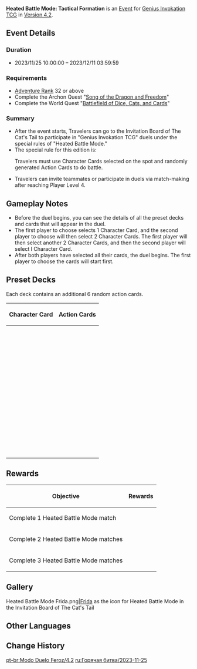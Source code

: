 {{Event
|name              = Heated Battle Mode: Tactical Formation
|image             = Heated Battle Mode 2023-11-25.png
|type              = In-Game
|group             = Heated Battle Mode
|time_known        = yes
|time_start        = 2023-11-25 10:00:00
|time_end          = 2023-12-11 03:59:59
|link              = https://www.hoyolab.com/article/23168914
}}
'''Heated Battle Mode: Tactical Formation''' is an [[Event]] for [[Genius Invokation TCG]] in [[Version 4.2]].

==Event Details==
===Duration===
* 2023/11/25 10:00:00 – 2023/12/11 03:59:59

===Requirements===
* [[Adventure Rank]] 32 or above
* Complete the Archon Quest "[[Song of the Dragon and Freedom]]"
* Complete the World Quest "[[Battlefield of Dice, Cats, and Cards]]"

===Summary===
* After the event starts, Travelers can go to the Invitation Board of The Cat's Tail to participate in "Genius Invokation TCG" duels under the special rules of "Heated Battle Mode."
* The special rule for this edition is: <section begin="special_rule" />Travelers must use Character Cards selected on the spot and randomly generated Action Cards to do battle.<section end="special_rule" />
* Travelers can invite teammates or participate in duels via match-making after reaching Player Level 4.

==Gameplay Notes== 
* Before the duel begins, you can see the details of all the preset decks and cards that will appear in the duel.
* The first player to choose selects 1 Character Card, and the second player to choose will then select 2 Character Cards. The first player will then select another 2 Character Cards, and then the second player will select I Character Card.
* After both players have selected all their cards, the duel begins. The first player to choose the cards will start first.

==Preset Decks==
Each deck contains an additional 6 random action cards. 
{| class="article-table"
!Character Card
!Action Cards
|-
|{{TCG Card|Ganyu|caption=1}}
|{{TCG Card List|Undivided Heart;Undivided Heart;Thundering Poise;Amos' Bow|caption=1}}
|-
|{{TCG Card|Diona|caption=1}}
|{{TCG Card List|Shaken, Not Purred;Shaken, Not Purred;Capricious Visage;Sacrificial Bow|caption=1}}
|-
|{{TCG Card|Kaeya|caption=1}}
|{{TCG Card List|Cold-Blooded Strike;Cold-Blooded Strike;Broken Rime's Echo;Sacrificial Sword|caption=1}}
|-
|{{TCG Card|Chongyun|caption=1}}
|{{TCG Card List|Steady Breathing;Steady Breathing;Broken Rime's Echo;Sacrificial Greatsword|caption=1}}
|-
|{{TCG Card|Kamisato Ayaka|caption=1}}
|{{TCG Card List|Kanten Senmyou Blessing;Kanten Senmyou Blessing;Broken Rime's Echo;Skyward Blade|caption=1}}
|-
|{{TCG Card|Eula|caption=1}}
|{{TCG Card List|Wellspring of War-Lust;Wellspring of War-Lust;Gambler's Earrings;White Iron Greatsword|caption=1}}
|-
|{{TCG Card|Shenhe|caption=1}}
|{{TCG Card List|Mystical Abandon;Mystical Abandon;Blizzard Strayer;White Tassel|caption=1}}
|-
|{{TCG Card|Qiqi|caption=1}}
|{{TCG Card List|Rite of Resurrection;Rite of Resurrection;Crown of Watatsumi;Aquila Favonia|caption=1}}
|-
|{{TCG Card|Fatui Cryo Cicin Mage|caption=1}}
|{{TCG Card List|Cicin's Cold Glare;Cicin's Cold Glare;Broken Rime's Echo;Thundering Poise|caption=1}}
|-
|{{TCG Card|Barbara|caption=1}}
|{{TCG Card List|Glorious Season;Glorious Season;Ornate Kabuto;Magic Guide|caption=1}}
|-
|{{TCG Card|Xingqiu|caption=1}}
|{{TCG Card List|The Scent Remained;The Scent Remained;Traveling Doctor's Handkerchief;Favonius Sword|caption=1}}
|-
|{{TCG Card|Mona|caption=1}}
|{{TCG Card List|Prophecy of Submersion;Prophecy of Submersion;Wine-Stained Tricorne;Magic Guide|caption=1}}
|-
|{{TCG Card|Tartaglia|caption=1}}
|{{TCG Card List|Abyssal Mayhem: Hydrospout;Abyssal Mayhem: Hydrospout;Thundering Poise;Skyward Harp|caption=1}}
|-
|{{TCG Card|Sangonomiya Kokomi|caption=1}}
|{{TCG Card List|Tamakushi Casket;Tamakushi Casket;Wine-Stained Tricorne;Magic Guide|caption=1}}
|-
|{{TCG Card|Kamisato Ayato|caption=1}}
|{{TCG Card List|Kyouka Fuushi;Kyouka Fuushi;Wine-Stained Tricorne;Traveler's Handy Sword|caption=1}}
|-
|{{TCG Card|Candace|caption=1}}
|{{TCG Card List|The Overflow;The Overflow;General's Ancient Helm;Moonpiercer|caption=1}}
|-
|{{TCG Card|Nilou|caption=1}}
|{{TCG Card List|The Starry Skies Their Flowers Rain;The Starry Skies Their Flowers Rain;Heart of Depth;Favonius Sword|caption=1}}
|-
|{{TCG Card|Rhodeia of Loch|caption=1}}
|{{TCG Card List|Streaming Surge;Streaming Surge;Wine-Stained Tricorne;Capricious Visage|caption=1}}
|-
|{{TCG Card|Mirror Maiden|caption=1}}
|{{TCG Card List|Mirror Cage;Mirror Cage;Heart of Depth;Lucky Dog's Silver Circlet|caption=1}}
|-
|{{TCG Card|Diluc|caption=1}}
|{{TCG Card List|Flowing Flame;Flowing Flame;Crimson Witch of Flames;Wolf's Gravestone|caption=1}}
|-
|{{TCG Card|Xiangling|caption=1}}
|{{TCG Card List|Crossfire;Crossfire;Witch's Scorching Hat;Lithic Spear|caption=1}}
|-
|{{TCG Card|Bennett|caption=1}}
|{{TCG Card List|Grand Expectation;Grand Expectation;Ornate Kabuto;Favonius Sword|caption=1}}
|-
|{{TCG Card|Amber|caption=1}}
|{{TCG Card List|Bunny Triggered;Bunny Triggered;Witch's Scorching Hat;Raven Bow|caption=1}}
|-
|{{TCG Card|Yoimiya|caption=1}}
|{{TCG Card List|Naganohara Meteor Swarm;Naganohara Meteor Swarm;Shimenawa's Reminiscence;Raven Bow|caption=1}}
|-
|{{TCG Card|Klee|caption=1}}
|{{TCG Card List|Pounding Surprise;Pounding Surprise;Adventurer's Bandana;Skyward Atlas|caption=1}}
|-
|{{TCG Card|Hu Tao|caption=1}}
|{{TCG Card List|Sanguine Rouge;Sanguine Rouge;Witch's Scorching Hat;White Tassel|caption=1}}
|-
|{{TCG Card|Yanfei|caption=1}}
|{{TCG Card List|Right of Final Interpretation;Right of Final Interpretation;Fruit of Fulfillment;Skyward Atlas|caption=1}}
|-
|{{TCG Card|Dehya|caption=1}}
|{{TCG Card List|Stalwart and True;Stalwart and True;Witch's Scorching Hat;Wolf's Gravestone|caption=1}}
|-
|{{TCG Card|Fatui Pyro Agent|caption=1}}
|{{TCG Card List|Paid in Full;Paid in Full;Witch's Scorching Hat;Vermillion Hereafter|caption=1}}
|-
|{{TCG Card|Abyss Lector: Fathomless Flames|caption=1}}
|{{TCG Card List|Embers Rekindled;Embers Rekindled;Witch's Scorching Hat;Shimenawa's Reminiscence|caption=1}}
|-
|{{TCG Card|Fischl|caption=1}}
|{{TCG Card List|Stellar Predator;Stellar Predator;Thunder Summoner's Crown;Raven Bow|caption=1}}
|-
|{{TCG Card|Razor|caption=1}}
|{{TCG Card List|Awakening;Awakening;Gambler's Earrings;White Iron Greatsword|caption=1}}
|-
|{{TCG Card|Keqing|caption=1}}
|{{TCG Card List|Thundering Penance;Thundering Penance;Thunder Summoner's Crown;Traveler's Handy Sword|caption=1}}
|-
|{{TCG Card|Cyno|caption=1}}
|{{TCG Card List|Featherfall Judgment;Featherfall Judgment;Thunder Summoner's Crown;Skyward Spine|caption=1}}
|-
|{{TCG Card|Beidou|caption=1}}
|{{TCG Card List|Lightning Storm;Lightning Storm;Lucky Dog's Silver Circlet;White Iron Greatsword|caption=1}}
|-
|{{TCG Card|Kujou Sara|caption=1}}
|{{TCG Card List|Sin of Pride;Sin of Pride;Thundering Fury;Raven Bow|caption=1}}
|-
|{{TCG Card|Raiden Shogun|caption=1}}
|{{TCG Card List|Wishes Unnumbered;Wishes Unnumbered;Emblem of Severed Fate;Engulfing Lightning|caption=1}}
|-
|{{TCG Card|Yae Miko|caption=1}}
|{{TCG Card List|The Shrine's Sacred Shade;The Shrine's Sacred Shade;Thunder Summoner's Crown;Sacrificial Fragments|caption=1}}
|-
|{{TCG Card|Lisa|caption=1}}
|{{TCG Card List|Pulsating Witch;Pulsating Witch;Thundering Fury;Sacrificial Fragments|caption=1}}
|-
|{{TCG Card|Dori|caption=1}}
|{{TCG Card List|Discretionary Supplement;Discretionary Supplement;Ocean-Hued Clam;The Bell|caption=1}}
|-
|{{TCG Card|Electro Hypostasis|caption=1}}
|{{TCG Card List|Absorbing Prism;Absorbing Prism;Thunder Summoner's Crown;Emblem of Severed Fate|caption=1}}
|-
|{{TCG Card|Sucrose|caption=1}}
|{{TCG Card List|Chaotic Entropy;Chaotic Entropy;Instructor's Cap;Sacrificial Fragments|caption=1}}
|-
|{{TCG Card|Jean|caption=1}}
|{{TCG Card List|Lands of Dandelion;Lands of Dandelion;Viridescent Venerer;Aquila Favonia|caption=1}}
|-
|{{TCG Card|Venti|caption=1}}
|{{TCG Card List|Embrace of Winds;Embrace of Winds;Viridescent Venerer's Diadem;Elegy for the End|caption=1}}
|-
|{{TCG Card|Xiao|caption=1}}
|{{TCG Card List|Conqueror of Evil: Guardian Yaksha;Conqueror of Evil: Guardian Yaksha;Vermillion Hereafter;Skyward Spine|caption=1}}
|-
|{{TCG Card|Kaedehara Kazuha|caption=1}}
|{{TCG Card List|Poetics of Fuubutsu;Poetics of Fuubutsu;Shadow of the Sand King;Traveler's Handy Sword|caption=1}}
|-
|{{TCG Card|Wanderer|caption=1}}
|{{TCG Card List|Gales of Reverie;Gales of Reverie;Shadow of the Sand King;Fruit of Fulfillment|caption=1}}
|-
|{{TCG Card|Maguu Kenki|caption=1}}
|{{TCG Card List|Transcendent Automaton;Transcendent Automaton;Viridescent Venerer's Diadem;Capricious Visage|caption=1}}
|-
|{{TCG Card|Ningguang|caption=1}}
|{{TCG Card List|Strategic Reserve;Strategic Reserve;Archaic Petra;Sacrificial Fragments|caption=1}}
|-
|{{TCG Card|Noelle|caption=1}}
|{{TCG Card List|I Got Your Back;I Got Your Back;General's Ancient Helm;Skyward Pride|caption=1}}
|-
|{{TCG Card|Zhongli|caption=1}}
|{{TCG Card List|Dominance of Earth;Dominance of Earth;Tenacity of the Millelith;Vortex Vanquisher|caption=1}}
|-
|{{TCG Card|Albedo|caption=1}}
|{{TCG Card List|Descent of Divinity;Descent of Divinity;Vermillion Hereafter;Favonius Sword|caption=1}}
|-
|{{TCG Card|Arataki Itto|caption=1}}
|{{TCG Card List|Arataki Ichiban;Arataki Ichiban;Mask of Solitude Basalt;The Bell|caption=1}}
|-
|{{TCG Card|Stonehide Lawachurl|caption=1}}
|{{TCG Card List|Stonehide Reforged;Stonehide Reforged;Mask of Solitude Basalt;Tenacity of the Millelith|caption=1}}
|-
|{{TCG Card|Collei|caption=1}}
|{{TCG Card List|Floral Sidewinder;Floral Sidewinder;Exile's Circlet;Raven Bow|caption=1}}
|-
|{{TCG Card|Tighnari|caption=1}}
|{{TCG Card List|Keen Sight;Keen Sight;Laurel Coronet;Raven Bow|caption=1}}
|-
|{{TCG Card|Nahida|caption=1}}
|{{TCG Card List|The Seed of Stored Knowledge;The Seed of Stored Knowledge;Deepwood Memories;A Thousand Floating Dreams|caption=1}}
|-
|{{TCG Card|Yaoyao|caption=1}}
|{{TCG Card List|Beneficent;Beneficent;Ocean-Hued Clam;Moonpiercer|caption=1}}
|-
|{{TCG Card|Baizhu|caption=1}}
|{{TCG Card List|All Things Are of the Earth;All Things Are of the Earth;Laurel Coronet;Fruit of Fulfillment|caption=1}}
|-
|{{TCG Card|Jadeplume Terrorshroom|caption=1}}
| {{TCG Card List|Proliferating Spores;Proliferating Spores;Laurel Coronet;Gambler's Earrings|caption=1}}
|}

==Rewards==
{|class="article-table"
!Objective
!Rewards
|-
|Complete 1 Heated Battle Mode match
|{{Card|Lucky Coin|1,000}}
|-
|Complete 2 Heated Battle Mode matches
|{{Card|Lucky Coin|1,000}}
|-
|Complete 3 Heated Battle Mode matches
|{{Card|Lucky Coin|1,000}}
|}

==Gallery==
<gallery>
Heated Battle Mode Frida.png|[[Frida]] as the icon for Heated Battle Mode in the Invitation Board of The Cat's Tail
</gallery>

==Other Languages==
{{Other Languages|Heated Battle Mode/2023-06-03}}

==Change History==
{{Change History|4.2}}

[[pt-br:Modo Duelo Feroz/4.2]]
[[ru:Горячая битва/2023-11-25]]